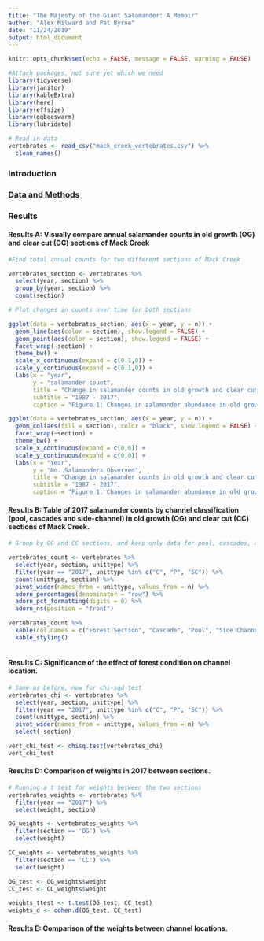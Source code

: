 ```yaml
---
title: "The Majesty of the Giant Salamander: A Memoir"
author: "Alex Milward and Pat Byrne"
date: "11/24/2019"
output: html_document
---
```


```r
knitr::opts_chunk$set(echo = FALSE, message = FALSE, warning = FALSE)
```

```r
#Attach packages, not sure yet which we need
library(tidyverse)
library(janitor)
library(kableExtra)
library(here)
library(effsize)
library(ggbeeswarm)
library(lubridate)

```

```r
# Read in data
vertebrates <- read_csv("mack_creek_vertebrates.csv") %>% 
  clean_names()
```

 

### Introduction

### Data and Methods

### Results

#### Results A: Visually compare annual salamander counts in old growth (OG) and clear cut (CC) sections of Mack Creek

```r

#Find total annual counts for two different sections of Mack Creek

vertebrates_section <- vertebrates %>% 
  select(year, section) %>% 
  group_by(year, section) %>% 
  count(section)


```

```r
# Plot changes in counts over time for both sections

ggplot(data = vertebrates_section, aes(x = year, y = n)) +
  geom_line(aes(color = section), show.legend = FALSE) +
  geom_point(aes(color = section), show.legend = FALSE) +
  facet_wrap(~section) +
  theme_bw() +
  scale_x_continuous(expand = c(0.1,0)) +
  scale_y_continuous(expand = c(0.1,0)) +
  labs(x = "year",
       y = "salamander count",
       title = "Change in salamander counts in old growth and clear cut forests",
       subtitle = "1987 - 2017",
       caption = "Figure 1: Changes in salamander abundance in old growth and clear cut forests from 1987 to 2017") 

ggplot(data = vertebrates_section, aes(x = year, y = n)) +
  geom_col(aes(fill = section), color = "black", show.legend = FALSE) +
  facet_wrap(~section) +
  theme_bw() +
  scale_x_continuous(expand = c(0,0)) +
  scale_y_continuous(expand = c(0,0)) +
  labs(x = "Year",
       y = "No. Salamanders Observed",
       title = "Change in salamander counts in old growth and clear cut forests",
       subtitle = "1987 - 2017",
       caption = "Figure 1: Changes in salamander abundance in old growth and clear cut forests from 1987 to 2017") 
```

#### Results B: Table of 2017 salamander counts by channel classification (pool, cascades and side-channel) in old growth (OG) and clear cut (CC) sections of Mack Creek.

```r
# Group by OG and CC sections, and keep only data for pool, cascades, and side channels in 2017

vertebrates_count <- vertebrates %>%
  select(year, section, unittype) %>% 
  filter(year == "2017", unittype %in% c("C", "P", "SC")) %>% 
  count(unittype, section) %>% 
  pivot_wider(names_from = unittype, values_from = n) %>% 
  adorn_percentages(denominator = "row") %>% 
  adorn_pct_formatting(digits = 0) %>% 
  adorn_ns(position = "front")

vertebrates_count %>%
  kable(col.names = c("Forest Section", "Cascade", "Pool", "Side Channel")) %>% 
  kable_styling()
  
```

#### Results C: Significance of the effect of forest condition on channel location.

```r
# Same as before, now for chi-sqd test
vertebrates_chi <- vertebrates %>%
  select(year, section, unittype) %>% 
  filter(year == "2017", unittype %in% c("C", "P", "SC")) %>% 
  count(unittype, section) %>% 
  pivot_wider(names_from = unittype, values_from = n) %>% 
  select(-section)

vert_chi_test <- chisq.test(vertebrates_chi)
vert_chi_test
```


#### Results D: Comparison of weights in 2017 between sections.

```r
# Running a t test for weights between the two sections
vertebrates_weights <- vertebrates %>% 
  filter(year == "2017") %>% 
  select(weight, section) 

OG_weights <- vertebrates_weights %>% 
  filter(section == 'OG') %>% 
  select(weight)

CC_weights <- vertebrates_weights %>% 
  filter(section == 'CC') %>% 
  select(weight)

OG_test <- OG_weights$weight
CC_test <- CC_weights$weight

weights_ttest <- t.test(OG_test, CC_test)
weights_d <- cohen.d(OG_test, CC_test)

```


#### Results E: Comparison of the weights between channel locations.

